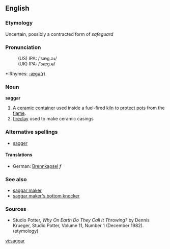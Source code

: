 ==English==
===Etymology===
Uncertain, possibly a contracted form of ''safeguard''  
===Pronunciation===
:(US) IPA: /ˈsæg.əɹ/
:(UK) IPA: /ˈsæg.ə/
*:Rhymes: [[Rhymes:English:-æɡə(r)|-æɡə(r)]]

===Noun===
'''saggar'''

# A [[ceramic]] [[container]] used inside a fuel-fired [[kiln]] to [[protect]] [[pot]]s from the [[flame]].
# [[fireclay]] used to make ceramic casings
===Alternative spellings===
*[[sagger]]

====Translations====
*German: [[Brennkapsel]] ''f''

===See also===
*[[saggar maker]]
*[[saggar maker's bottom knocker]]

===Sources===
*Studio Potter, ''Why On Earth Do They Call It Throwing?'' by Dennis Krueger, Studio Potter, Volume 11, Number 1 (December 1982). (etymology)

[[vi:saggar]]